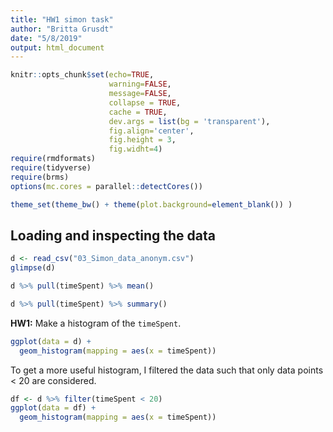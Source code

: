 ```yaml
---
title: "HW1 simon task"
author: "Britta Grusdt"
date: "5/8/2019"
output: html_document
---
```


```r
knitr::opts_chunk$set(echo=TRUE, 
                      warning=FALSE,
                      message=FALSE, 
                      collapse = TRUE,
                      cache = TRUE,
                      dev.args = list(bg = 'transparent'), 
                      fig.align='center', 
                      fig.height = 3, 
                      fig.widht=4)
require(rmdformats)
require(tidyverse)
require(brms)
options(mc.cores = parallel::detectCores())

theme_set(theme_bw() + theme(plot.background=element_blank()) )
```


## Loading and inspecting the data

```r
d <- read_csv("03_Simon_data_anonym.csv")
glimpse(d)
```

```r
d %>% pull(timeSpent) %>% mean()
```

```r
d %>% pull(timeSpent) %>% summary()
```

**HW1:** Make a histogram of the `timeSpent`.

```r
ggplot(data = d) +
  geom_histogram(mapping = aes(x = timeSpent))
```

To get a more useful histogram, I filtered the data such that only data points
< 20 are considered.

```r
df <- d %>% filter(timeSpent < 20)
ggplot(data = df) +
  geom_histogram(mapping = aes(x = timeSpent))
```


